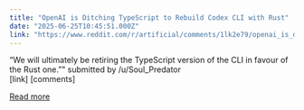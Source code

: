 ```yaml
---
title: "OpenAI is Ditching TypeScript to Rebuild Codex CLI with Rust"
date: "2025-06-25T10:45:51.000Z"
link: "https://www.reddit.com/r/artificial/comments/1lk2e79/openai_is_ditching_typescript_to_rebuild_codex/"
---
```


“We will ultimately be retiring the TypeScript version of the CLI in favour of the Rust one.”"
    submitted by    /u/Soul_Predator  
 [link]   [comments]

[Read more](https://www.reddit.com/r/artificial/comments/1lk2e79/openai_is_ditching_typescript_to_rebuild_codex/)
